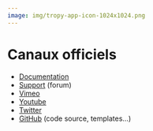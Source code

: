 ```yaml
---
image: img/tropy-app-icon-1024x1024.png
---
```


# Canaux officiels

- [Documentation](https://docs.tropy.org/)
- [Support](https://forums.tropy.org/) (forum)
- [Vimeo](https://vimeo.com/user73164761)
- [Youtube](https://www.youtube.com/@tropy)
- [Twitter](https://twitter.com/tropy)
- [GitHub](https://github.com/tropy) (code source, templates…)